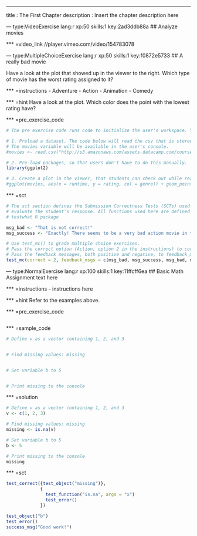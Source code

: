 ---
title       : The First Chapter
description : Insert the chapter description here


--- type:VideoExercise lang:r xp:50 skills:1 key:2ad3ddb88a
## Analyze movies

*** =video_link
//player.vimeo.com/video/154783078

--- type:MultipleChoiceExercise lang:r xp:50 skills:1 key:f0872e5733
## A really bad movie

Have a look at the plot that showed up in the viewer to the right. Which type of movie has the worst rating assigned to it?

*** =instructions
- Adventure
- Action
- Animation
- Comedy

*** =hint
Have a look at the plot. Which color does the point with the lowest rating have?

*** =pre_exercise_code
```r
# The pre exercise code runs code to initialize the user's workspace. You can use it for several things:

# 1. Preload a dataset. The code below will read the csv that is stored at the URL's location.
# The movies variable will be available in the user's console.
#movies <- read.csv("http://s3.amazonaws.com/assets.datacamp.com/course/introduction_to_r/movies.csv")

# 2. Pre-load packages, so that users don't have to do this manually.
library(ggplot2)

# 3. Create a plot in the viewer, that students can check out while reading the exercise
#ggplot(movies, aes(x = runtime, y = rating, col = genre)) + geom_point()
```

*** =sct
```r
# The sct section defines the Submission Correctness Tests (SCTs) used to
# evaluate the student's response. All functions used here are defined in the 
# testwhat R package

msg_bad <- "That is not correct!"
msg_success <- "Exactly! There seems to be a very bad action movie in the dataset."

# Use test_mc() to grade multiple choice exercises. 
# Pass the correct option (Action, option 2 in the instructions) to correct.
# Pass the feedback messages, both positive and negative, to feedback_msgs in the appropriate order.
test_mc(correct = 2, feedback_msgs = c(msg_bad, msg_success, msg_bad, msg_bad)) 
```

--- type:NormalExercise lang:r xp:100 skills:1 key:11ffcff6ea
## Basic Math
Assignment text here

*** =instructions
- instructions here

*** =hint
Refer to the examples above.

*** =pre_exercise_code
```r

```

*** =sample_code
```r
# Define v as a vector containing 1, 2, and 3


# Find missing values: missing


# Set variable b to 5


# Print missing to the console


```

*** =solution
```r
# Define v as a vector containing 1, 2, and 3
v <- c(1, 2, 3)

# Find missing values: missing
missing <- is.na(v)

# Set variable b to 5
b <- 5

# Print missing to the console
missing

```

*** =sct
```r
test_correct({test_object("missing")}, 
             {
               test_function("is.na", args = "x")
               test_error()
             })

test_object("b")
test_error()
success_msg("Good work!")
```
